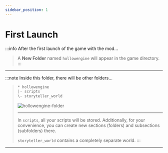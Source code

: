 ```yaml
---
sidebar_position: 1
---
```


# First Launch

:::info After the first launch of the game with the mod...
> A **New Folder** named `hollowengine` will appear in the game directory.
:::

---

:::note Inside this folder, there will be other folders...
> ```txt
> * hollowengine
> |- scripts
> \- storyteller_world
> ```
> ![hollowengine-folder](../.resourses/hollowengine-folder.png)
>
> ---
>
> In `scripts`, all your scripts will be stored. Additionally, for your convenience, you can create new sections (folders) and subsections (subfolders) there.
>
> `storyteller_world` contains a completely separate world.
:::

---
